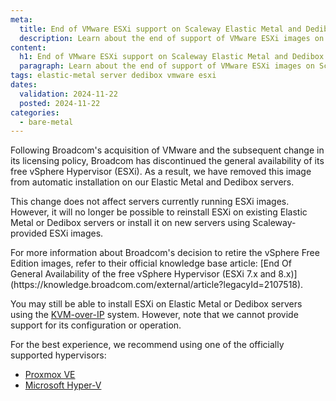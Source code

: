```yaml
---
meta:
  title: End of VMware ESXi support on Scaleway Elastic Metal and Dedibox servers
  description: Learn about the end of support of VMware ESXi images on Scaleway Elastic Metal and Dedibox servers.
content:
  h1: End of VMware ESXi support on Scaleway Elastic Metal and Dedibox servers
  paragraph: Learn about the end of support of VMware ESXi images on Scaleway Elastic Metal and Dedibox servers.
tags: elastic-metal server dedibox vmware esxi
dates:
  validation: 2024-11-22
  posted: 2024-11-22
categories:
  - bare-metal
---
```


Following Broadcom's acquisition of VMware and the subsequent change in its licensing policy, Broadcom has discontinued the general availability of its free vSphere Hypervisor (ESXi).
As a result, we have removed this image from automatic installation on our Elastic Metal and Dedibox servers.

This change does not affect servers currently running ESXi images. However, it will no longer be possible to reinstall ESXi on existing Elastic Metal or Dedibox servers or install it on new servers using Scaleway-provided ESXi images.

<Message type="tip">
  For more information about Broadcom's decision to retire the vSphere Free Edition images, refer to their official knowledge base article: [End Of General Availability of the free vSphere Hypervisor (ESXi 7.x and 8.x)](https://knowledge.broadcom.com/external/article?legacyId=2107518).
</Message>

You may still be able to install ESXi on Elastic Metal or Dedibox servers using the [KVM-over-IP](/dedibox/kvm-over-ip/quickstart/) system. However, note that we cannot provide support for its configuration or operation.

For the best experience, we recommend using one of the officially supported hypervisors:

- [Proxmox VE](/tutorials/configure-failover-proxmox/)
- [Microsoft Hyper-V](/tutorials/configure-vm-hyperv/)